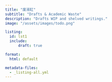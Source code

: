 ```yaml
---
title: "废液缸"
subtitle: "Drafts & Academic Waste"
description: "Drafts WIP and shelved writings."
image: "/assets/images/todo.png"

listing:
  id: lst1
  include:
      draft: true

format:
  html: default

metadata-files:
  - _listing-all.yml
---
```

